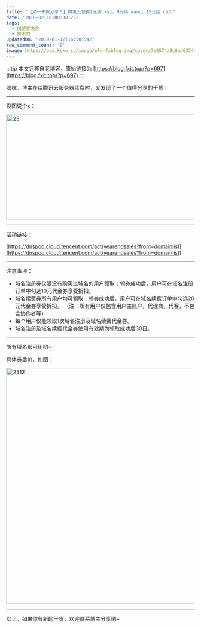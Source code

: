 ```yaml
---
title: "【又一干货分享！】腾讯云领券1元购.xyz，9元续.wang，15元续.cn！"
date: '2018-02-18T00:38:25Z'
tags:
  - 旧博客内容
  - 技术向
updatedOn: '2019-01-12T16:50:54Z'
raw_comment_count: '0'
image: https://oss.keke.su/image/old-fxblog-img/cover/7e0574a9c8ad6374e4d85ddb2a11916d.jpg
---
```


:::tip
本文迁移自老博客，原始链接为 [https://blog.fxit.top/?p=697](https://blog.fxit.top/?p=697)
:::

嘿嘿，博主在给腾讯云服务器续费时，又发现了一个值得分享的干货！

<hr />

没图说个x：

<img  src="https://oss.keke.su/image/old-fxblog-img/8ba99d93448bfcaf05879eb862b6722c.png" alt="23" width="1234" height="281" />

<hr />

活动链接：

[https://dnspod.cloud.tencent.com/act/yearendsales?from=domainlist](https://dnspod.cloud.tencent.com/act/yearendsales?from=domainlist)

<hr />

注意事项：
<ul>
 	<li>域名注册券仅限没有购买过域名的用户领取；领券成功后，用户可在域名注册订单中勾选10元代金券享受折扣。</li>
 	<li>域名续费券所有用户均可领取；领券成功后，用户可在域名续费订单中勾选20元代金券享受折扣。 （注：所有用户仅包含用户主账户，代理商，代客，不包含协作者等）</li>
 	<li>每个用户仅能领取1次域名注册及域名续费代金券。</li>
 	<li>域名注册及域名续费代金券使用有效期为领取成功后30日。</li>
</ul>

<hr />

所有域名都可用哟~

具体券后价，如图：

<img  src="https://oss.keke.su/image/old-fxblog-img/f920602cbc6d68bf64c186791f003b44.png" alt="2312" width="667" height="631" />

<hr />

以上，如果你有新的干货，欢迎联系博主分享哟~
